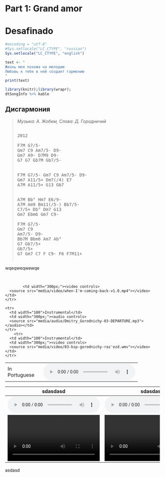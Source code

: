 <!-- # --- -->
<!-- # title: "Dmitry O. Gorodnichy" -->
<!-- # output: -->
<!-- #   html_document: default -->
<!-- # --- -->
<!-- # -->
<!-- # <style type="text/css"> -->
<!-- # .title { -->
<!-- #   display: none; -->
<!-- # } -->
<!-- # -->
<!-- # #getting-started img { -->
<!-- #   margin-right: 10px; -->
<!-- # } -->
<!-- # -->
<!-- # </style> -->

# Part 1: Grand amor {-}


# Desafinado


```r
#encoding = "utf-8"
#Sys.setlocale("LC_CTYPE", "russian")
Sys.setlocale("LC_CTYPE", "english")

text <- "
Жизнь моя похожа на мелодию 
Любовь к тебе в ней создает гармонию 
"
print(text)

library(knitr);library(wrapr);
dtSongInfo %>% kable

```


<!-- João Gilberto (1985) | Люда Городничая (2001) -->
<!-- ----- | ------------- -->


<!-- João Gilberto (1975)    -->
<!-- <embed align="center" src="https://www.youtube.com/embed/n81JA6xSbcs" width="300"></embed>   -->

<!-- Люда Городничая (2001)   -->
<!-- <embed align="center" src="https://www.youtube.com/embed/phoncqrWLv4" width="300"></embed> -->


## Дисгармония {-}

<blockquote>
<cite>
Музыка: А. Жобим, Слова: Д. Городничий
</cite>
<pre>

2012

F7M G7/5- 
Gm7 C9 Am7/5- D9- 
Gm7 A9- D7M9 D9- 
G7 G7 Gb7M Gb7/5-


F7M G7/5- Gm7 C9 Am7/5- D9- 
Gm7 A11/5+ Dm7(/4) E7 
A7M A11/5+ G13 Gb7


A7M Bb° Hm7 E6/9-
A7M Am9 Bm11(/5-) Bb7/5-
C7/5+ Db° Dm7 G13
Gm7 Ebm6 Gm7 C9- 

F7M G7/5- 
Gm7 C9 
Am7/5- D9- 
Bb7M Bbm6 Am7 Ab°
G7 Gb7/5+ 
Gb7/5+ 
G7 Gm7 C7 F C9- F6 F7M11+

</pre>
</blockquote>




<div markdown="1" align="center" style="padding-right:48px;">
wqeqweqwewqe
</div><br>


<table width="600" border="0" cellspacing="10" cellpadding="0">
  <tbody>
    <tr>
      <td width="100">In Portuguese</td>
      <td width="300px;"><audio controls>  
      <source src="media/audio/air-to-breath-4-4.mid"></audio></td>
            <td width="300px;"><video controls>  
      <source src="media/video/when-I'm-coming-back-v1.0.mp4"></video></td>
    </tr>
    
    <tr>
      <td width="100">Instrumental</td>
      <td width="300px;"><audio controls>  
      <source src="media/audio/Dmitry_Gorodnichy-03-DEPARTURE.mp3"></audio></td>
    </tr>
        <tr>
      <td width="100">Instrumental</td>
      <td width="300px;"><video controls>  
      <source src="media/video/03-ksp-gorodnichy-raz'ezd.wmv"></video></td>
    </tr>

  </tbody>
</table>

sdasdasd | sdasdas 
-------- | -------
<audio controls><source src="media/audio/air-to-breath-4-4.mid"></audio>|<audio controls><source src="media/audio/Dmitry_Gorodnichy-03-DEPARTURE.mp3"></audio>
<video controls><source src="media/video/when-I'm-coming-back-v1.0.mp4"></video>|<video controls> <source src="media/video/03-ksp-gorodnichy-raz'ezd.wmv"></video>
      
      
asdasd
      
